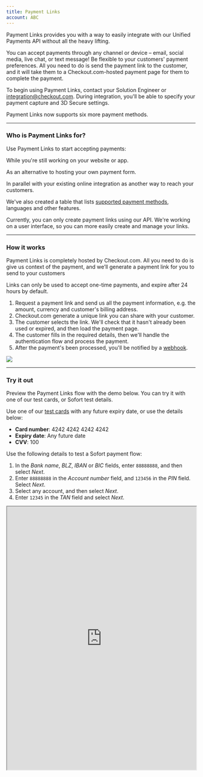 ```yaml
--- 
title: Payment Links
account: ABC
---
```


Payment Links provides you with a way to easily integrate with our Unified Payments API without all the heavy lifting.

You can accept payments through any channel or device – email, social media, live chat, or text message! Be flexible to your customers' payment preferences. All you need to do is send the payment link to the customer, and it will take them to a Checkout.com-hosted payment page for them to complete the payment.

To begin using Payment Links, contact your Solution Engineer or [integration@checkout.com](mailto:integration@checkout.com). During integration, you'll be able to specify your payment capture and 3D Secure settings.

<TipBox variant="info">

Payment Links now supports six more payment methods.

</TipBox>

---

### Who is Payment Links for?

Use Payment Links to start accepting payments:

<List>
<ListIconItem>

While you're still working on your website or app.

</ListIconItem>
<ListIconItem>

As an alternative to hosting your own payment form.

</ListIconItem>
<ListIconItem>
  
In parallel with your existing online integration as another way to reach your customers.

</ListIconItem>
</List>

We've also created a table that lists [supported payment methods](/integrate/product-support), languages and other features.

<TipBox variant="info">

Currently, you can only create payment links using our API. We're working on a user interface, so you can more easily create and manage your links.

</TipBox>

---

### How it works

Payment Links is completely hosted by Checkout.com. All you need to do is give us context of the payment, and we’ll generate a payment link for you to send to your customers

<TipBox variant="info">

Links can only be used to accept one-time payments, and expire after 24 hours by default.

</TipBox>

1. Request a payment link and send us all the payment information, e.g. the amount, currency and customer's billing address.
2. Checkout.com generate a unique link you can share with your customer.
3. The customer selects the link. We'll check that it hasn't already been used or expired, and then load the payment page.
4. The customer fills in the required details, then we'll handle the authentication flow and process the payment.
5. After the payment's been processed, you'll be notified by a [webhook](/reporting-and-insights/webhooks).

<img src="/docs/Integrate/Payment links/Payment+links.png"  />

---

### Try it out

Preview the Payment Links flow with the demo below. You can try it with one of our test cards, or Sofort test details.

<tabs>
<tab title="Card">

Use one of our [test cards](/testing/test-card-numbers) with any future expiry date, or use the details below:

- **Card number**: 4242 4242 4242 4242
- **Expiry date**: Any future date
- **CVV**: 100

</tab>

<tab title="Sofort">

Use the following details to test a Sofort payment flow:

1. In the _Bank name_, _BLZ_, _IBAN_ or _BIC_ fields, enter `88888888`, and then select _Next_.
2. Enter `88888888` in the _Account number_ field, and `123456` in the _PIN_ field. Select _Next_.
3. Select any account, and then select _Next_.
4. Enter `12345` in the _TAN_ field and select _Next_.

</tab>
</tabs>

<Iframe src="https://pay.sandbox.checkout.com/link/examples/docs" height="700" width="100%" />

---

### Next steps

#### Product support

Find out which payment methods Payment Links supports out of the box.

[Learn more](/integrate/product-support)

---

#### Manage Payment Links

We'll walk through how to set Payment Links up or check on the status of a Payment Link session.

[Learn more](/integrate/payment-links/manage-payment-links)

---
